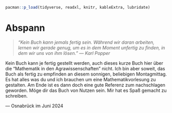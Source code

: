 ```r
pacman::p_load(tidyverse, readxl, knitr, kableExtra, lubridate)
```

# Abspann {#sec-abspann .unnumbered}

> *"Kein Buch kann jemals fertig sein. Während wir daran arbeiten, lernen wir gerade genug, um es in dem Moment unfertig zu finden, in dem wir uns von ihm lösen." --- Karl Popper*

Kein Buch kann je fertig gestellt werden, auch dieses kurze Buch hier über die "Mathematik in den Agrawissenschaften" nicht. Ich bin aber soweit, das Buch als fertig zu empfinden an diesem sonnigen, beliebigen Montagmittag. Es hat alles was du und ich brauchen um eine Mathematikvorlesung zu gestalten. Am Ende ist es dann doch eine gute Referenz zum nachschlagen geworden. Möge dir das Buch von Nutzen sein. Mir hat es Spaß gemacht zu schreiben.

--- Osnabrück im Juni 2024